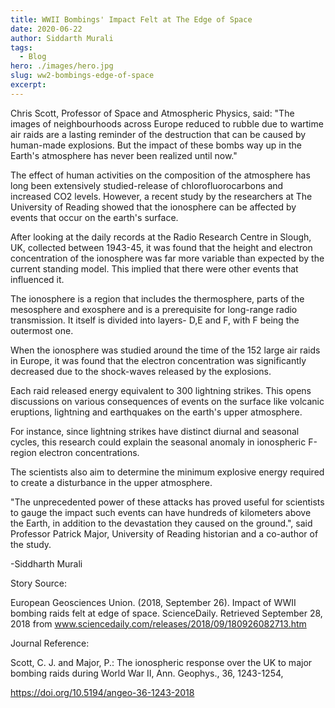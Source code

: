 ```yaml
---
title: WWII Bombings' Impact Felt at The Edge of Space
date: 2020-06-22
author: Siddarth Murali
tags:
  - Blog
hero: ./images/hero.jpg
slug: ww2-bombings-edge-of-space
excerpt:
---
```

Chris Scott, Professor of Space and Atmospheric Physics, said: "The
images of neighbourhoods across Europe reduced to rubble due to wartime
air raids are a lasting reminder of the destruction that can be caused
by human-made explosions. But the impact of these bombs way up in the
Earth's atmosphere has never been realized until now."

The effect of human activities on the composition of the atmosphere has
long been extensively studied-release of chlorofluorocarbons and
increased CO2 levels. However, a recent study by the researchers at The
University of Reading showed that the ionosphere can be affected by
events that occur on the earth's surface.

After looking at the daily records at the Radio Research Centre in
Slough, UK, collected between 1943-45, it was found that the height and
electron concentration of the ionosphere was far more variable than
expected by the current standing model. This implied that there were
other events that influenced it.

The ionosphere is a region that includes the thermosphere, parts of the
mesosphere and exosphere and is a prerequisite for long-range radio
transmission. It itself is divided into layers- D,E and F, with F being
the outermost one.

When the ionosphere was studied around the time of the 152 large air
raids in Europe, it was found that the electron concentration was
significantly decreased due to the shock-waves released by the
explosions.

Each raid released energy equivalent to 300 lightning strikes. This
opens discussions on various consequences of events on the surface like
volcanic eruptions, lightning and earthquakes on the earth's upper
atmosphere.

For instance, since lightning strikes have distinct diurnal and seasonal
cycles, this research could explain the seasonal anomaly in ionospheric
F-region electron concentrations.

The scientists also aim to determine the minimum explosive energy
required to create a disturbance in the upper atmosphere.

"The unprecedented power of these attacks has proved useful for
scientists to gauge the impact such events can have hundreds of
kilometers above the Earth, in addition to the devastation they caused
on the ground.", said Professor Patrick Major, University of Reading
historian and a co-author of the study.

-Siddharth Murali

Story Source:

European Geosciences Union. (2018, September 26). Impact of WWII bombing
raids felt at edge of space. ScienceDaily. Retrieved September 28, 2018
from www.sciencedaily.com/releases/2018/09/180926082713.htm

Journal Reference:

Scott, C. J. and Major, P.: The ionospheric response over the UK to
major bombing raids during World War II, Ann. Geophys., 36, 1243-1254,

https://doi.org/10.5194/angeo-36-1243-2018
